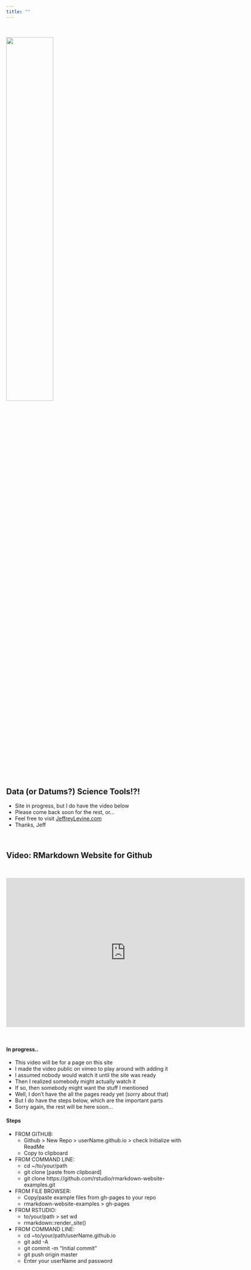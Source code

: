 ```yaml
---
title: ""
---
```


<br>

![](images/Ds.jpg){width=50%}

<br>

## Data (or Datums?) Science Tools!?!
* Site in progress, but I do have the video below
* Please come back soon for the rest, or...
* Feel free to visit [JeffreyLevine.com](http://www.jeffreylevine.com)
* Thanks, Jeff

<br>

## Video: RMarkdown Website for Github

<br>

<iframe src="https://player.vimeo.com/video/225346164" width="640" height="400" frameborder="0" webkitallowfullscreen mozallowfullscreen allowfullscreen></iframe>

<br>

#### In progress..
* This video will be for a page on this site
* I made the video public on vimeo to play around with adding it
* I assumed nobody would watch it until the site was ready
* Then I realized somebody might actually watch it
* If so, then somebody might want the stuff I mentioned
* Well, I don't have the all the pages ready yet (sorry about that)
* But I do have the steps below, which are the important parts
* Sorry again, the rest will be here soon...

#### Steps
* FROM GITHUB:
    + Github > New Repo > userName.github.io > check Initialize with ReadMe
    + Copy to clipboard
* FROM COMMAND LINE:
    + cd ~/to/your/path
    + git clone [paste from clipboard]
    + git clone https://github.com/rstudio/rmarkdown-website-examples.git
* FROM FILE BROWSER:
    + Copy/paste example files from gh-pages to your repo
    + rmarkdown-website-examples > gh-pages
* FROM RSTUDIO:
    + to/your/path > set wd
    + rmarkdown::render_site()
* FROM COMMAND LINE:
    + cd ~to/your/path/userName.github.io
    + git add -A
    + git commit -m "Initial commit"
    + git push origin master
    + Enter your userName and password

